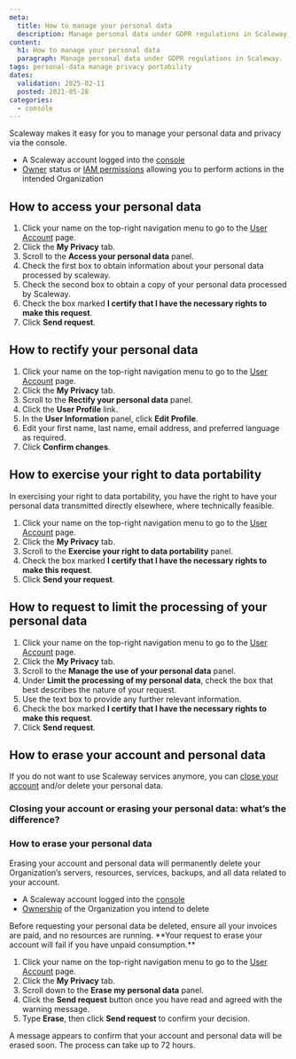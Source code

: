```yaml
---
meta:
  title: How to manage your personal data
  description: Manage personal data under GDPR regulations in Scaleway.
content:
  h1: How to manage your personal data
  paragraph: Manage personal data under GDPR regulations in Scaleway.
tags: personal-data manage privacy portability
dates:
  validation: 2025-02-11
  posted: 2021-05-28
categories:
  - console
---
```


Scaleway makes it easy for you to manage your personal data and privacy via the console.

<Macro id="requirements" />

- A Scaleway account logged into the [console](https://console.scaleway.com)
- [Owner](/iam/concepts/#owner) status or [IAM permissions](/iam/concepts/#permission) allowing you to perform actions in the intended Organization

## How to access your personal data

1. Click your name on the top-right navigation menu to go to the [User Account](https://console.scaleway.com/account/privacy) page.
2. Click the **My Privacy** tab.
3. Scroll to the **Access your personal data** panel.
4. Check the first box to obtain information about your personal data processed by scaleway.
5. Check the second box to obtain a copy of your personal data processed by Scaleway.
6. Check the box marked **I certify that I have the necessary rights to make this request**.
7. Click **Send request**.

## How to rectify your personal data

1. Click your name on the top-right navigation menu to go to the [User Account](https://console.scaleway.com/account/privacy) page.
2. Click the **My Privacy** tab.
3. Scroll to the **Rectify your personal data** panel.
4. Click the **User Profile** link.
5. In the **User Information** panel, click **Edit Profile**.
6. Edit your first name, last name, email address, and preferred language as required.
7. Click **Confirm changes**.

## How to exercise your right to data portability

In exercising your right to data portability, you have the right to have your personal data transmitted directly elsewhere, where technically feasible.

1. Click your name on the top-right navigation menu to go to the [User Account](https://console.scaleway.com/account/privacy) page.
2. Click the **My Privacy** tab.
3. Scroll to the **Exercise your right to data portability** panel.
4. Check the box marked **I certify that I have the necessary rights to make this request**.
5. Click **Send your request**.

## How to request to limit the processing of your personal data

1. Click your name on the top-right navigation menu to go to the [User Account](https://console.scaleway.com/account/privacy) page.
2. Click the **My Privacy** tab.
3. Scroll to the **Manage the use of your personal data** panel.
4. Under **Limit the processing of my personal data**, check the box that best describes the nature of your request.
5. Use the text box to provide any further relevant information.
6. Check the box marked **I certify that I have the necessary rights to make this request**.
7. Click **Send request**.

## How to erase your account and personal data

If you do not want to use Scaleway services anymore, you can [close your account](/account/how-to/close-account/) and/or delete your personal data.

### Closing your account or erasing your personal data: what’s the difference?

<Macro id="close-vs-erase" />

### How to erase your personal data

Erasing your account and personal data will permanently delete your Organization’s servers, resources, services, backups, and all data related to your account.

<Macro id="requirements" />

- A Scaleway account logged into the [console](https://console.scaleway.com)
- [Ownership](/iam/concepts/#owner) of the Organization you intend to delete

<Message type="important">
  Before requesting your personal data be deleted, ensure all your invoices are paid, and no resources are running. **Your request to erase your account will fail if you have unpaid consumption.**
</Message>

1. Click your name on the top-right navigation menu to go to the [User Account](https://console.scaleway.com/account/privacy) page.
2. Click the **My Privacy** tab.
3. Scroll down to the **Erase my personal data** panel.
4. Click the **Send request** button once you have read and agreed with the warning message.
5. Type **Erase**, then click **Send request** to confirm your decision.

A message appears to confirm that your account and personal data will be erased soon. The process can take up to 72 hours.
